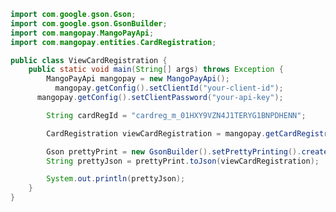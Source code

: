   
```java Java 
import com.google.gson.Gson;
import com.google.gson.GsonBuilder;
import com.mangopay.MangoPayApi;
import com.mangopay.entities.CardRegistration;

public class ViewCardRegistration {
    public static void main(String[] args) throws Exception {
        MangoPayApi mangopay = new MangoPayApi();
    	  mangopay.getConfig().setClientId("your-client-id");
   	  mangopay.getConfig().setClientPassword("your-api-key");

        String cardRegId = "cardreg_m_01HXY9VZN4J1TERYG1BNPDHENN";

        CardRegistration viewCardRegistration = mangopay.getCardRegistrationApi().get(cardRegId);

        Gson prettyPrint = new GsonBuilder().setPrettyPrinting().create();
        String prettyJson = prettyPrint.toJson(viewCardRegistration);

        System.out.println(prettyJson);
    }
}
```